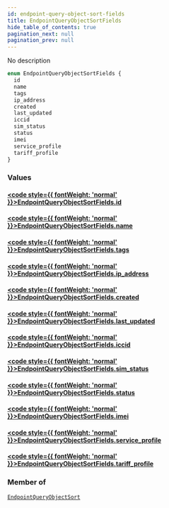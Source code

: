 ```yaml
---
id: endpoint-query-object-sort-fields
title: EndpointQueryObjectSortFields
hide_table_of_contents: true
pagination_next: null
pagination_prev: null
---
```








No description

```graphql
enum EndpointQueryObjectSortFields {
  id
  name
  tags
  ip_address
  created
  last_updated
  iccid
  sim_status
  status
  imei
  service_profile
  tariff_profile
}
```


### Values

#### [<code style={{ fontWeight: 'normal' }}>EndpointQueryObjectSortFields.<b>id</b></code>](#) 
> 
> 

#### [<code style={{ fontWeight: 'normal' }}>EndpointQueryObjectSortFields.<b>name</b></code>](#) 
> 
> 

#### [<code style={{ fontWeight: 'normal' }}>EndpointQueryObjectSortFields.<b>tags</b></code>](#) 
> 
> 

#### [<code style={{ fontWeight: 'normal' }}>EndpointQueryObjectSortFields.<b>ip_address</b></code>](#) 
> 
> 

#### [<code style={{ fontWeight: 'normal' }}>EndpointQueryObjectSortFields.<b>created</b></code>](#) 
> 
> 

#### [<code style={{ fontWeight: 'normal' }}>EndpointQueryObjectSortFields.<b>last_updated</b></code>](#) 
> 
> 

#### [<code style={{ fontWeight: 'normal' }}>EndpointQueryObjectSortFields.<b>iccid</b></code>](#) 
> 
> 

#### [<code style={{ fontWeight: 'normal' }}>EndpointQueryObjectSortFields.<b>sim_status</b></code>](#) 
> 
> 

#### [<code style={{ fontWeight: 'normal' }}>EndpointQueryObjectSortFields.<b>status</b></code>](#) 
> 
> 

#### [<code style={{ fontWeight: 'normal' }}>EndpointQueryObjectSortFields.<b>imei</b></code>](#) 
> 
> 

#### [<code style={{ fontWeight: 'normal' }}>EndpointQueryObjectSortFields.<b>service_profile</b></code>](#) 
> 
> 

#### [<code style={{ fontWeight: 'normal' }}>EndpointQueryObjectSortFields.<b>tariff_profile</b></code>](#) 
> 
> 



### Member of

[`EndpointQueryObjectSort`](/graphql/graphql/inputs/endpoint-query-object-sort)  <Badge class="secondary" text="input"/>



